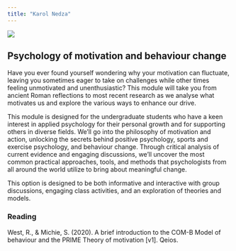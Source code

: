 ```yaml
---
title: "Karol Nedza"
---
```


![](images/Karol-Nedza.jpg)

## Psychology of motivation and behaviour change

Have you ever found yourself wondering why your motivation can fluctuate, leaving you sometimes eager to take on challenges while other times feeling unmotivated and unenthusiastic? This module will take you from ancient Roman reflections to most recent research as we analyse what motivates us and explore the various ways to enhance our drive.

This module is designed for the undergraduate students who have a keen interest in applied psychology for their personal growth and for supporting others in diverse fields. We'll go into the philosophy of motivation and action, unlocking the secrets behind positive psychology, sports and exercise psychology, and behaviour change. Through critical analysis of current evidence and engaging discussions, we'll uncover the most common practical approaches, tools, and methods that psychologists from all around the world utilize to bring about meaningful change.

This option is designed to be both informative and interactive with group discussions, engaging class activities, and an exploration of theories and models.  

### Reading

West, R., & Michie, S. (2020). A brief introduction to the COM-B Model of behaviour and the PRIME Theory of motivation [v1]. Qeios.